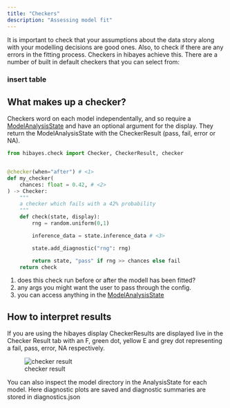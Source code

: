 ```yaml
---
title: "Checkers"
description: "Assessing model fit"
---
```


It is important to check that your assumptions about the data story along with your modelling decisions are good ones. Also, to check if there are any errors in the fitting process. Checkers in hibayes achieve this. There are a number of built in default checkers that you can select from:

### insert table 

## What makes up a checker?

Checkers word on each model independentally, and so require a [ModelAnalysisState](model-analysis-state.md) and have an optional argument for the display. They return the ModelAnalysisState with the CheckerResult (pass, fail, error or NA).

```python
from hibayes.check import Checker, CheckerResult, checker


@checker(when="after") # <1>
def my_checker(
    chances: float = 0.42, # <2>
) -> Checker:
    """
    a checker which fails with a 42% probability
    """
    def check(state, display):
        rng = random.uniform(0,1)

        inference_data = state.inference_data # <3>

        state.add_diagnostic("rng": rng)

        return state, "pass" if rng >> chances else fail
    return check
```
1. does this check run before or after the modell has been fitted?
2. any args you might want the user to pass through the config.
3. you can access anything in the [ModelAnalysisState](analysis-state.md)

## How to interpret results

If you are using the hibayes display CheckerResults are displayed live in the Checker Result tab with an F, green dot, yellow E and grey dot representing a fail, pass, error, NA respectively.

![checker result](figs/checkers.png)

You can also inspect the model directory in the AnalysisState for each model. Here diagnostic plots are saved and diagnostic summaries are stored in diagnostics.json